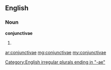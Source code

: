 ==English==

===Noun===
'''conjunctivae'''

# {{plural of|[[conjunctiva]]}}

[[Category:English irregular plurals ending in "-ae"]]

[[ar:conjunctivae]]
[[mg:conjunctivae]]
[[my:conjunctivae]]